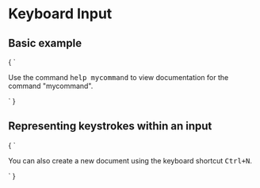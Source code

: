 
<Meta title="Text/Keyboard Input (&lt;kbd&gt;)" />

# Keyboard Input

## Basic example

<Preview>
  <Story name="Basic example" height="200px">
    {
      `<p>Use the command <kbd>help mycommand</kbd> to view documentation for the command
      "mycommand".</p>
      `
    }
  </Story>
</Preview>

## Representing keystrokes within an input

<Preview>
  <Story name="Representing keystrokes within an input" height="200px">
    {
      `
      <p>You can also create a new document using the keyboard shortcut
        <kbd><kbd>Ctrl</kbd>+<kbd>N</kbd></kbd>.</p>
      `
    }
  </Story>
</Preview>
